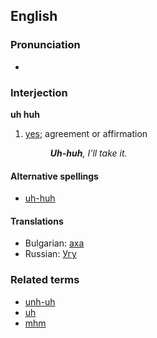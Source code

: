 ==English==

===Pronunciation===
* {{a|US}} {{IPA|[ʔə̃ˈhʌ̃]}}

===Interjection===
'''uh huh'''

# [[yes]]; agreement or affirmation
#: '''''Uh-huh''', I'll take it.''

====Alternative spellings====
*[[uh-huh]]

====Translations====
*Bulgarian: [[аха]]
*Russian: [[Угу]]

===Related terms===
*[[unh-uh]]
*[[uh]]
*[[mhm]]